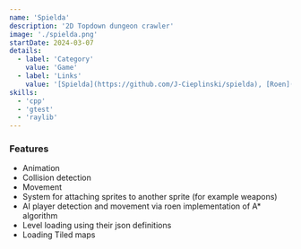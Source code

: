```yaml
---
name: 'Spielda'
description: '2D Topdown dungeon crawler'
image: './spielda.png'
startDate: 2024-03-07
details:
  - label: 'Category'
    value: 'Game'
  - label: 'Links'
    value: '[Spielda](https://github.com/J-Cieplinski/spielda), [Roen](https://github.com/J-Cieplinski/roen)'
skills:
  - 'cpp'
  - 'gtest'
  - 'raylib'
---
```


### Features

- Animation
- Collision detection
- Movement
- System for attaching sprites to another sprite (for example weapons)
- AI player detection and movement via roen implementation of A\* algorithm
- Level loading using their json definitions
- Loading Tiled maps
